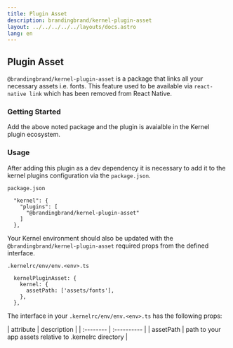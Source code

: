 ```yaml
---
title: Plugin Asset
description: brandingbrand/kernel-plugin-asset
layout: ../../../../../layouts/docs.astro
lang: en
---
```



## Plugin Asset

`@brandingbrand/kernel-plugin-asset` is a package that links all your necessary assets i.e. fonts. This feature used to be available via `react-native link` which has been removed from React Native.

### Getting Started

<div class="flex w-full my-6">
  <CodeCopy args="yarn add -D @brandingbrand/kernel-plugin-asset" />
</div>

Add the above noted package and the plugin is avaialble in the Kernel plugin ecosystem.

### Usage

After adding this plugin as a dev dependency it is necessary to add it to the kernel plugins configuration via the `package.json`.

`package.json`

```
  "kernel": {
    "plugins": [
      "@brandingbrand/kernel-plugin-asset"
    ]
  },
```

Your Kernel environment should also be updated with the `@brandingbrand/kernel-plugin-asset` required props from the defined interface.

`.kernelrc/env/env.<env>.ts`

```
  kernelPluginAsset: {
    kernel: {
      assetPath: ['assets/fonts'],
    },
  },
```

The interface in your `.kernelrc/env/env.<env>.ts` has the following props:

<div class="my-4 overflow-scroll">
| attribute        | description                                             |
| :--------        | :----------                                             |
| assetPath        | path to your app assets relative to .kernelrc directory |
</div>
